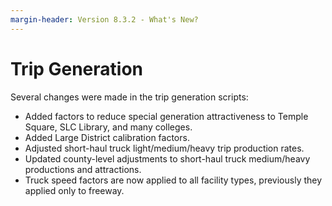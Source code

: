 ```yaml
---
margin-header: Version 8.3.2 - What's New?
---
```


# Trip Generation

Several changes were made in the trip generation scripts:

- Added factors to reduce special generation attractiveness to Temple Square, SLC Library, and many colleges.
- Added Large District calibration factors.
- Adjusted short-haul truck light/medium/heavy trip production rates.
- Updated county-level adjustments to short-haul truck medium/heavy productions and attractions.
- Truck speed factors are now applied to all facility types, previously they applied only to freeway.
